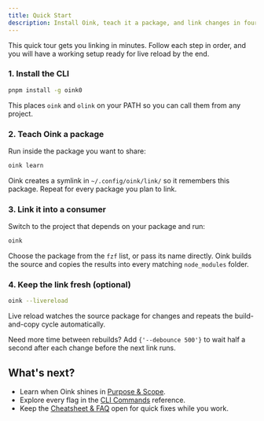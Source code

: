 ```yaml
---
title: Quick Start
description: Install Oink, teach it a package, and link changes in four steps.
---
```



This quick tour gets you linking in minutes. Follow each step in order, and you will have a working setup ready for live reload by the end.

### 1. Install the CLI

```sh
pnpm install -g oink0
```

This places `oink` and `olink` on your PATH so you can call them from any project.

### 2. Teach Oink a package

Run inside the package you want to share:

```sh
oink learn
```

Oink creates a symlink in `~/.config/oink/link/` so it remembers this package. Repeat for every package you plan to link.

### 3. Link it into a consumer

Switch to the project that depends on your package and run:

```sh
oink
```

Choose the package from the `fzf` list, or pass its name directly. Oink builds the source and copies the results into every matching `node_modules` folder.

### 4. Keep the link fresh (optional)

```sh
oink --livereload
```

Live reload watches the source package for changes and repeats the build-and-copy cycle automatically.

<Aside type="tip">
  <p>Need more time between rebuilds? Add <code>{'--debounce 500'}</code> to wait half a second after each change before the next link runs.</p>
</Aside>

## What's next?

- Learn when Oink shines in [Purpose & Scope](/getting-started/overview/).
- Explore every flag in the [CLI Commands](/using-oink/commands/) reference.
- Keep the [Cheatsheet & FAQ](/reference/cheatsheet/) open for quick fixes while you work.
